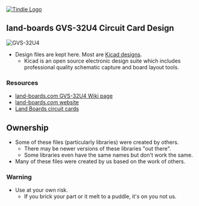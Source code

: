 <a href="https://www.tindie.com/products/land_boards/arduino-leonardo-compatible-with-gvs-pins-gvs-32/" ><img src="http://land-boards.com/tindie/tindie-larges-v2.png" alt="Tindie Logo"></img></a>


== land-boards GVS-32U4 Circuit Card Design ==

<img src="http://land-boards.com/blwiki/images/a/a3/GVS-32U4-X2-CCA-640-006.jpg" alt="GVS-32U4"></img>

* Design files are kept here. Most are [http://www.kicad-pcb.org/display/KICAD/KiCad+EDA+Software+Suite/ Kicad designs].
** Kicad is an open source electronic design suite which includes professional quality schematic capture and board layout tools.

=== Resources ===

* [http://land-boards.com/blwiki/index.php?title=GVS-32U4 land-boards.com GVS-32U4 Wiki page]
* [http://land-boards.com/content/ land-boards.com website]
* [http://land-boards.com/blwiki/index.php Land Boards circuit cards]

== Ownership ==

* Some of these files (particularly libraries) were created by others.
** There may be newer versions of these libraries "out there".
** Some libraries even have the same names but don't work the same.
* Many of these files were created by us based on the work of others.

=== Warning ===

* Use at your own risk.
** If you brick your part or it melt to a puddle, it's on you not us.
